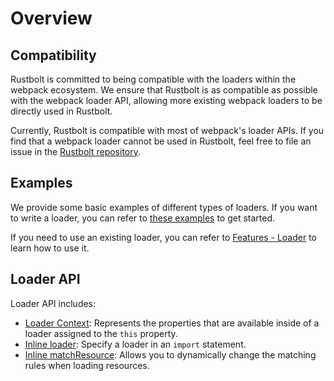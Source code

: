 # Overview

## Compatibility

Rustbolt is committed to being compatible with the loaders within the webpack ecosystem. We ensure that Rustbolt is as compatible as possible with the webpack loader API, allowing more existing webpack loaders to be directly used in Rustbolt.

Currently, Rustbolt is compatible with most of webpack's loader APIs. If you find that a webpack loader cannot be used in Rustbolt, feel free to file an issue in the [Rustbolt repository](https://github.com/khulnasoft/rustbolt).

## Examples

We provide some basic examples of different types of loaders. If you want to write a loader, you can refer to [these examples](./examples) to get started.

If you need to use an existing loader, you can refer to [Features - Loader](/guide/features/loader) to learn how to use it.

## Loader API

Loader API includes:

- [Loader Context](/api/loader-api/context): Represents the properties that are available inside of a loader assigned to the `this` property.
- [Inline loader](/api/loader-api/inline): Specify a loader in an `import` statement.
- [Inline matchResource](/api/loader-api/inline-match-resource): Allows you to dynamically change the matching rules when loading resources.

